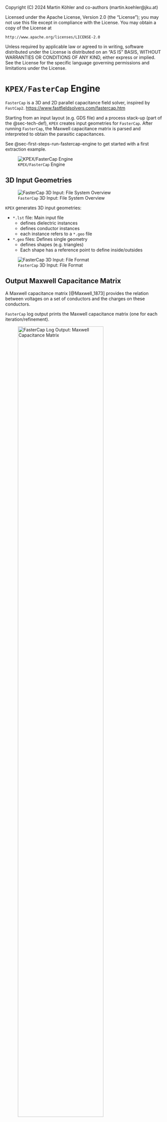 ::: {.content-hidden}
Copyright (C) 2024 Martin Köhler and co-authors (martin.koehler@jku.at)

Licensed under the Apache License, Version 2.0 (the "License");
you may not use this file except in compliance with the License.
You may obtain a copy of the License at

    http://www.apache.org/licenses/LICENSE-2.0

Unless required by applicable law or agreed to in writing, software
distributed under the License is distributed on an "AS IS" BASIS,
WITHOUT WARRANTIES OR CONDITIONS OF ANY KIND, either express or implied.
See the License for the specific language governing permissions and
limitations under the License.
:::

# `KPEX/FasterCap` Engine

`FasterCap` is a 3D and 2D parallel capacitance field solver, inspired by `FastCap2`.
<https://www.fastfieldsolvers.com/fastercap.htm>

Starting from an input layout (e.g. GDS file) and a process stack-up (part of the @sec-tech-def), `KPEX` creates input geometries for `FasterCap`. After running `FasterCap`, the Maxwell capacitance matrix is parsed and interpreted to obtain the parasitic capacitances.

See @sec-first-steps-run-fastercap-engine to get started with a first extraction example.

![`KPEX/FasterCap` Engine](figures/kpex-engine-fastercap-overview.svg)

## 3D Input Geometries

![`FasterCap` 3D Input: File System Overview](figures/fastercap-input-geometry-3D-part1.svg)

`KPEX` generates 3D input geometries:

- `*.lst` file: Main input file
  - defines dielectric instances
  - defines conductor instances
  - each instance refers to a `*.geo` file
- `*.geo` files: Defines single geometry
  - defines shapes (e.g. triangles)
  - Each shape has a reference point to define inside/outsides

![`FasterCap` 3D Input: File Format](figures/fastercap-input-geometry-3D-part2.svg)

## Output Maxwell Capacitance Matrix

A Maxwell capacitance matrix [@Maxwell_1873] provides the relation between voltages on a set of conductors and the charges on these conductors.

`FasterCap` log output prints the Maxwell capacitance matrix (one for each iteration/refinement).

![`FasterCap` Log Output: Maxwell Capacitance Matrix](figures/fastercap-maxwell-capacitance-matrix-log.svg){width=80%}

- Matrix Properties:
  - Scaling: units have to be divided by $10^{-6}$
  - rows and columns are the same (list of net names)
  - Row Cells:
    - off diagonals cells contains the coupling between row/col nets (times $-1$)
    - diagonal cells contains the sum of the absolute values of all other cells in the row
  - Matrix Symmetry:
    - in theory (ideal world), the matrix would be symmetric
    - in practice it's not  
    - therefore `FastCap2` did average the off-diagonals
    - `FasterCap` does not average, so it's done as part of `KPEX`

![`FasterCap` Maxwell Capacitance Matrix: Interpretation](figures/fastercap-maxwell-capacitance-matrix-interpretation.svg)
